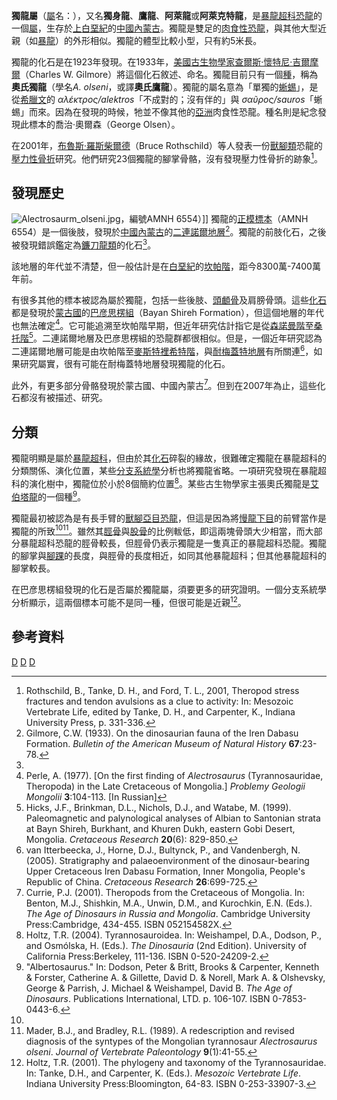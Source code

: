 {{Automatic Taxobox
| taxon = Alectrosaurus
| fossil_range = [[白堊紀|白堊紀]]後期, {{fossilrange|83|74|earliest=98}}
| image = Alectrosaurus.png
| image_caption = 根據[[正模標本|正模標本]]推估出的獨龍體型
| authority = [[查爾斯·懷特尼·吉爾摩爾|Gilmore]], 1933
| type_species = '''奧氏獨龍<br>''Alectrosaurus olseni'''''
| type_species_authority = Gilmore, 1933
}}

'''獨龍屬'''（[[屬|屬]]名：{{lang|la|''Alectrosaurus''}}），又名'''獨身龍'''、'''鷹龍'''、'''阿萊龍'''或'''阿萊克特龍'''，是[[暴龍超科|暴龍超科]][[恐龍|恐龍]]的一個[[屬|屬]]，生存於[[白堊紀|上白堊紀]]的[[中國|中國]][[內蒙古|內蒙古]]。獨龍是雙足的[[肉食性|肉食性]][[恐龍|恐龍]]，與其他大型近親（如[[暴龍|暴龍]]）的外形相似。獨龍的體型比較小型，只有約5米長。

獨龍的化石是在1923年發現。在1933年，[[美國|美國]][[古生物學家|古生物學家]][[查爾斯·懷特尼·吉爾摩爾|查爾斯·懷特尼·吉爾摩爾]]（Charles W. Gilmore）將這個化石敘述、命名。獨龍目前只有一個[[種|種]]，稱為'''奧氏獨龍'''（學名''A. olseni''，或譯'''奧氏鷹龍'''）。獨龍的屬名意為「單獨的[[蜥蜴|蜥蜴]]」，是從[[希臘文|希臘文]]的 ''αλέκτρος/alektros''「不成對的；沒有伴的」與 ''σαῦρος/sauros''「蜥蜴」而來。因為在發現的時候，牠並不像其他的[[亞洲|亞洲]]肉食性恐龍。種名則是紀念發現此標本的喬治·奧爾森（George Olsen）。

在2001年，[[布魯斯·羅斯柴爾德|布魯斯·羅斯柴爾德]]（Bruce Rothschild）等人發表一份[[獸腳類|獸腳類]]恐龍的[[壓力性骨折|壓力性骨折]]研究。他們研究23個獨龍的腳掌骨骼，沒有發現壓力性骨折的跡象<ref name="rothschild-dino">Rothschild, B., Tanke, D. H., and Ford, T. L., 2001, Theropod stress fractures and tendon avulsions as a clue to activity: In: Mesozoic Vertebrate Life, edited by Tanke, D. H., and Carpenter, K., Indiana University Press, p. 331-336.</ref>。

== 發現歷史 ==
[[Image:Alectrosaurm_olseni.jpg|thumb]]，編號AMNH 6554）]]
獨龍的[[正模標本|正模標本]]（AMNH 6554）是一個後肢，發現於[[中國|中國]][[內蒙古|內蒙古]]的[[二連諾爾地層|二連諾爾地層]]<ref name=CWG33>Gilmore, C.W. (1933). On the dinosaurian fauna of the Iren Dabasu Formation. ''Bulletin of the American Museum of Natural History'' '''67''':23-78.</ref>。獨龍的前肢化石，之後被發現錯誤鑑定為[[鐮刀龍類|鐮刀龍類]]的化石<ref name=TRHJ01 />。

該地層的年代並不清楚，但一般估計是在[[白堊紀|白堊紀]]的[[坎帕階|坎帕階]]，距今8300萬-7400萬年前。

有很多其他的標本被認為屬於獨龍，包括一些後肢、[[頭顱骨|頭顱骨]]及肩膀骨頭。這些[[化石|化石]]都是發現於[[蒙古國|蒙古國]]的[[巴彦思楞組|巴彦思楞組]]（Bayan Shireh Formation），但這個地層的年代也無法確定<ref name=AP77>Perle, A. (1977). [On the first finding of ''Alectrosaurus'' (Tyrannosauridae, Theropoda) in the Late Cretaceous of Mongolia.] ''Problemy Geologii Mongolii'' '''3''':104-113. [In Russian]</ref>。它可能追溯至坎帕階早期，但近年研究估計指它是從[[森諾曼階|森諾曼階]]至[[桑托階|桑托階]]<ref name=H99>Hicks, J.F., Brinkman, D.L., Nichols, D.J., and Watabe, M. (1999). Paleomagnetic and palynological analyses of Albian to Santonian strata at Bayn Shireh, Burkhant, and Khuren Dukh, eastern Gobi Desert, Mongolia. ''Cretaceous Research'' '''20'''(6): 829-850.</ref>。二連諾爾地層及巴彦思楞組的恐龍群都很相似。但是，一個近年研究認為二連諾爾地層可能是由坎帕階至[[麥斯特裡希特階|麥斯特裡希特階]]，與[[耐梅蓋特地層|耐梅蓋特地層]]有所關連<ref name=IHBV05>van Itterbeecka, J., Horne, D.J., Bultynck, P., and Vandenbergh, N. (2005). Stratigraphy and palaeoenvironment of the dinosaur-bearing Upper Cretaceous Iren Dabasu Formation, Inner Mongolia, People's Republic of China. ''Cretaceous Research'' '''26''':699-725.</ref>，如果研究屬實，很有可能在耐梅蓋特地層發現獨龍的化石。

此外，有更多部分骨骼發現於蒙古國、中國內蒙古<ref name=PJC01>Currie, P.J. (2001). Theropods from the Cretaceous of Mongolia. In: Benton, M.J., Shishkin, M.A.,  Unwin, D.M., and Kurochkin, E.N. (Eds.). ''The Age of Dinosaurs in Russia and Mongolia''. Cambridge University Press:Cambridge, 434-455. ISBN 052154582X.</ref>。但到在2007年為止，這些化石都沒有被描述、研究。

== 分類 ==
獨龍明顯是屬於[[暴龍超科|暴龍超科]]，但由於其[[化石|化石]]碎裂的緣故，很難確定獨龍在暴龍超科的分類關係、演化位置，某些[[分支系統學|分支系統學]]分析也將獨龍省略。一項研究發現在暴龍超科的演化樹中，獨龍位於小於8個簡約位置<ref name=TRHJ04>Holtz, T.R. (2004). Tyrannosauroidea. In: Weishampel, D.A., Dodson, P., and Osmólska, H. (Eds.). ''The Dinosauria'' (2nd Edition). University of California Press:Berkeley, 111-136. ISBN 0-520-24209-2.</ref>。某些古生物學家主張奧氏獨龍是[[艾伯塔龍|艾伯塔龍]]的一個種<ref name="ageofdinosaursalbertosaurus">"Albertosaurus." In: Dodson, Peter & Britt, Brooks & Carpenter, Kenneth & Forster, Catherine A. & Gillette, David D. & Norell, Mark A. & Olshevsky, George & Parrish, J. Michael & Weishampel, David B. ''The Age of Dinosaurs''. Publications International, LTD. p. 106-107. ISBN 0-7853-0443-6.</ref>。

獨龍最初被認為是有長手臂的[[獸腳亞目|獸腳亞目]][[恐龍|恐龍]]，但這是因為將[[慢龍下目|慢龍下目]]的前臂當作是獨龍的所致<ref name=AP77/><ref name=MB89>Mader, B.J., and Bradley, R.L. (1989). A redescription and revised diagnosis of the syntypes of the Mongolian tyrannosaur ''Alectrosaurus olseni''. ''Journal of Vertebrate Paleontology'' '''9'''(1):41-55.</ref>。雖然其[[脛骨|脛骨]]與[[股骨|股骨]]的比例軷低，即這兩塊骨頭大少相當，而大部分暴龍超科恐龍的脛骨較長，但脛骨仍表示獨龍是一隻真正的暴龍超科恐龍。獨龍的腳掌與[[腳踝|腳踝]]的長度，與脛骨的長度相近，如同其他暴龍超科；但其他暴龍超科的腳掌較長。

在巴彦思楞組發現的化石是否屬於獨龍屬，須要更多的研究證明。一個分支系統學分析顯示，這兩個標本可能不是同一種，但很可能是近親<ref name=TRHJ01>Holtz, T.R. (2001). The phylogeny and taxonomy of the Tyrannosauridae. In: Tanke, D.H., and Carpenter, K. (Eds.). ''Mesozoic Vertebrate Life''. Indiana University Press:Bloomington, 64-83. ISBN 0-253-33907-3.</ref>。

==參考資料==
<div class="references-small">
<references></references>
</div>
{{獸腳亞目|C.}}
{{Taxonbar|from=Q131625}}

[[Category:亞洲恐龍|D]]
[[Category:上白堊紀恐龍|D]]
[[Category:暴龍超科|D]]